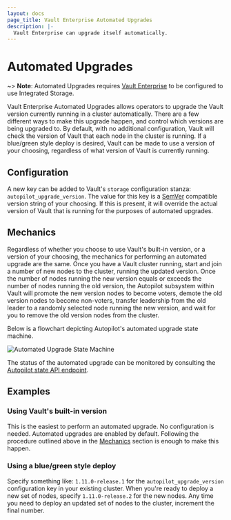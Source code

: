 ```yaml
---
layout: docs
page_title: Vault Enterprise Automated Upgrades
description: |-
  Vault Enterprise can upgrade itself automatically.
---
```


# Automated Upgrades

~> **Note**: Automated Upgrades requires [Vault Enterprise](https://www.hashicorp.com/products/vault/) to be 
configured to use Integrated Storage.

Vault Enterprise Automated Upgrades allows operators to upgrade the Vault version currently running in a cluster automatically. 
 There are a few different ways to make this upgrade happen,
and control which versions are being upgraded to. By default, with no additional configuration,
Vault will check the version of Vault that each node in the cluster is running. If a blue/green
style deploy is desired, Vault can be made to use a version of your choosing, regardless of
what version of Vault is currently running.

## Configuration
A new key can be added to Vault's `storage` configuration stanza: `autopilot_upgrade_version`.
The value for this key is a [SemVer](https://semver.org/) compatible version string of your choosing.
If this is present, it will override the actual version of Vault that is running for the purposes of
automated upgrades.

## Mechanics
Regardless of whether you choose to use Vault's built-in version, or a version of your choosing, the
mechanics for performing an automated upgrade are the same. Once you have a Vault cluster running,
start and join a number of new nodes to the cluster, running the updated version. Once the number of
nodes running the new version equals or exceeds the number of nodes running the old version, the
Autopilot subsystem within Vault will promote the new version nodes to become voters, demote the old
version nodes to become non-voters, transfer leadership from the old leader to a randomly selected
node running the new version, and wait for you to remove the old version nodes from the cluster.

Below is a flowchart depicting Autopilot's automated upgrade state machine.

![Automated Upgrade State Machine](/img/autopilot-automated-upgrade.png)

The status of the automated upgrade can be monitored by consulting the [Autopilot state API endpoint](/api-docs/system/storage/raftautopilot#get-cluster-state).

## Examples
### Using Vault's built-in version
This is the easiest to perform an automated upgrade. No configuration is needed. Automated upgrades
are enabled by default. Following the procedure outlined above in the [Mechanics](#mechanics) section
is enough to make this happen.

### Using a blue/green style deploy
Specify something like: `1.11.0-release.1` for the `autopilot_upgrade_version` configuration key in your
existing cluster. When you're ready to deploy a new set of nodes, specify `1.11.0-release.2` for the new
nodes. Any time you need to deploy an updated set of nodes to the cluster, increment the final number.
